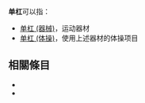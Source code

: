 '''单杠'''可以指：
* [[单杠_(器械)|单杠 (器械)]]，运动器材
* [[单杠_(体操)|单杠 (体操)]]，使用上述器材的体操项目
== 相關條目 ==
*{{lookfrom}}
*{{lookfrom|單槓}}

{{disambig|D|Cat=二字消歧义}}